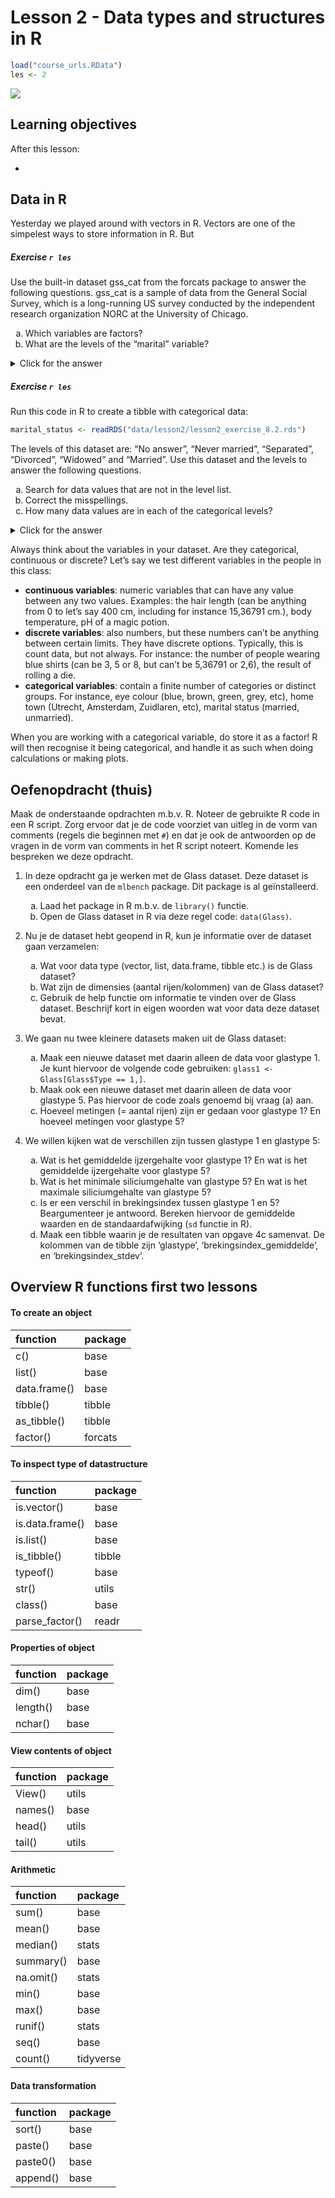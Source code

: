 # Lesson 2 - Data types and structures in R

```r
load("course_urls.RData")
les <- 2
```

![](images/02_1_rlogo.png)

## Learning objectives

After this lesson:

-        

## Data in R

Yesterday we played around with vectors in R. Vectors are one of the simpelest ways to store information in R. But 
<div class="question">
##### Exercise `r les` {-} 

Use the built-in dataset gss_cat from the forcats package to answer the following questions. gss_cat is a sample of data from the General Social Survey, which is a long-running US survey conducted by the independent research organization NORC at the University of Chicago.

(a) Which variables are factors?
(b) What are the levels of the "marital" variable?
</div>

<details><summary>Click for the answer</summary>

(a)
```r
gss_cat
```
(b)
```r
levels(gss_cat$marital)
```
</details>

<div class="question">
##### Exercise `r les` {-} 

Run this code in R to create a tibble with categorical data:

```r
marital_status <- readRDS("data/lesson2/lesson2_exercise_8.2.rds")
```

The levels of this dataset are: "No answer", "Never married", "Separated", "Divorced", "Widowed" and "Married". Use this dataset and the levels to answer the following questions.

(a) Search for data values that are not in the level list.
(b) Correct the misspellings. 
(c) How many data values are in each of the categorical levels?
</div>

<details><summary>Click for the answer</summary>

(a)
```r
marital_levels <- c("No answer", "Never married", "Separated", "Divorced", "Widowed", "Married")
parse_factor(marital_status$marital, levels = marital_levels)
```
(b)
```r
marital_status$marital[1001] <- c("Divorced")
marital_status$marital[5001] <- c("Married")
marital_status$marital[10001] <- c("Never married")
```
(c)
```r
marital_status %>% count(marital)
```
</details>

<div class="tip">
Always think about the variables in your dataset. Are they categorical, continuous or discrete? Let's say we test different variables in the people in this class:

 - **continuous variables**: numeric variables that can have any value between any two values. Examples: the hair length (can be anything from 0 to let's say 400 cm, including for instance 15,36791 cm.), body temperature, pH of a magic potion.
 - **discrete variables**: also numbers, but these numbers can't be anything between certain limits. They have discrete options. Typically, this is count data, but not always. For instance: the number of people wearing blue shirts (can be 3, 5 or 8, but can't be 5,36791 or 2,6), the result of rolling a die.
 - **categorical variables**: contain a finite number of categories or distinct groups. For instance, eye colour (blue, brown, green, grey, etc), home town (Utrecht, Amsterdam, Zuidlaren, etc), marital status (married, unmarried).

When you are working with a categorical variable, do store it as a factor! R will then recognise it being categorical, and handle it as such when doing calculations or making plots. 
</div>

## Oefenopdracht (thuis) 

<div class="dagopdracht">

Maak de onderstaande opdrachten m.b.v. R. Noteer de gebruikte R code in een R script. Zorg ervoor dat je de code voorziet van uitleg in de vorm van comments (regels die beginnen met `#`) en dat je ook de antwoorden op de vragen in de vorm van comments in het R script noteert. Komende les bespreken we deze opdracht.

1.	In deze opdracht ga je werken met de Glass dataset. Deze dataset is een onderdeel van de `mlbench` package. Dit package is al geïnstalleerd. 

    a.	Laad het package in R m.b.v. de `library()` functie.
    b.	Open de Glass dataset in R via deze regel code: `data(Glass)`.    

2.	Nu je de dataset hebt geopend in R, kun je informatie over de dataset gaan verzamelen:

    a.	Wat voor data type (vector, list, data.frame, tibble etc.) is de Glass dataset?
    b.	Wat zijn de dimensies (aantal rijen/kolommen) van de Glass dataset?
    c.	Gebruik de help functie om informatie te vinden over de Glass dataset. Beschrijf kort in eigen woorden wat voor data deze dataset bevat.     

3.	We gaan nu twee kleinere datasets maken uit de Glass dataset:

    a.	Maak een nieuwe dataset met daarin alleen de data voor glastype 1. Je kunt hiervoor de volgende code gebruiken: `glass1 <- Glass[Glass$Type == 1,]`. 
    b.	Maak ook een nieuwe dataset met daarin alleen de data voor glastype 5. Pas hiervoor de code zoals genoemd bij vraag (a) aan. 
    c.	Hoeveel metingen (= aantal rijen) zijn er gedaan voor glastype 1? En hoeveel metingen voor glastype 5?    
    
4.	We willen kijken wat de verschillen zijn tussen glastype 1 en glastype 5:

    a.	Wat is het gemiddelde ijzergehalte voor glastype 1? En wat is het gemiddelde ijzergehalte voor glastype 5? 
    b.	Wat is het minimale siliciumgehalte van glastype 5? En wat is het maximale siliciumgehalte van glastype 5?
    c.	Is er een verschil in brekingsindex tussen glastype 1 en 5? Beargumenteer je antwoord. Bereken hiervoor de gemiddelde waarden en de standaardafwijking (`sd` functie in R). 
    d.	Maak een tibble waarin je de resultaten van opgave 4c samenvat. De kolommen van de tibble zijn ‘glastype’, ‘brekingsindex_gemiddelde’, en ‘brekingsindex_stdev’. 


</div>


## Overview R functions first two lessons


#### To create an object 

function | package
:------ | :--------
c()       | base
list()    | base
data.frame() | base
tibble()  | tibble
as_tibble() | tibble
factor() | forcats

#### To inspect type of datastructure 

function | package
:------ | :--------
is.vector() | base
is.data.frame() | base
is.list() | base
is_tibble() | tibble
typeof() | base
str() | utils
class() | base
parse_factor() | readr

#### Properties of object

function | package
:------ | :--------
dim() | base
length() | base
nchar() | base

#### View contents of object

function | package
:------ | :--------
View() | utils
names() | base
head() | utils
tail() | utils

#### Arithmetic

function | package
:------ | :--------
sum() | base
mean() | base
median() | stats
summary() | base
na.omit() | stats
min() | base
max() | base
runif() | stats
seq() | base
count() | tidyverse

#### Data transformation

function | package
:------ | :--------
sort() | base
paste() | base
paste0() | base
append() | base


